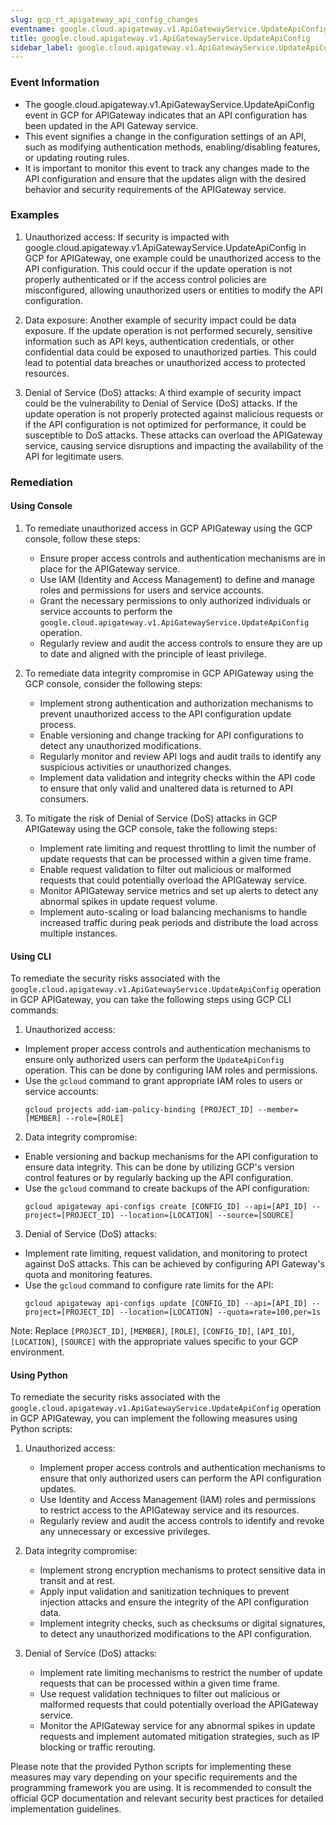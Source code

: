 ```yaml
--- 
slug: gcp_rt_apigateway_api_config_changes
eventname: google.cloud.apigateway.v1.ApiGatewayService.UpdateApiConfig
title: google.cloud.apigateway.v1.ApiGatewayService.UpdateApiConfig
sidebar_label: google.cloud.apigateway.v1.ApiGatewayService.UpdateApiConfig
---
```

                       
### Event Information

- The google.cloud.apigateway.v1.ApiGatewayService.UpdateApiConfig event in GCP for APIGateway indicates that an API configuration has been updated in the API Gateway service.
- This event signifies a change in the configuration settings of an API, such as modifying authentication methods, enabling/disabling features, or updating routing rules.
- It is important to monitor this event to track any changes made to the API configuration and ensure that the updates align with the desired behavior and security requirements of the APIGateway service.


### Examples

1. Unauthorized access: If security is impacted with google.cloud.apigateway.v1.ApiGatewayService.UpdateApiConfig in GCP for APIGateway, one example could be unauthorized access to the API configuration. This could occur if the update operation is not properly authenticated or if the access control policies are misconfigured, allowing unauthorized users or entities to modify the API configuration.

2. Data exposure: Another example of security impact could be data exposure. If the update operation is not performed securely, sensitive information such as API keys, authentication credentials, or other confidential data could be exposed to unauthorized parties. This could lead to potential data breaches or unauthorized access to protected resources.

3. Denial of Service (DoS) attacks: A third example of security impact could be the vulnerability to Denial of Service (DoS) attacks. If the update operation is not properly protected against malicious requests or if the API configuration is not optimized for performance, it could be susceptible to DoS attacks. These attacks can overload the APIGateway service, causing service disruptions and impacting the availability of the API for legitimate users.

### Remediation

#### Using Console

1. To remediate unauthorized access in GCP APIGateway using the GCP console, follow these steps:
   - Ensure proper access controls and authentication mechanisms are in place for the APIGateway service.
   - Use IAM (Identity and Access Management) to define and manage roles and permissions for users and service accounts.
   - Grant the necessary permissions to only authorized individuals or service accounts to perform the `google.cloud.apigateway.v1.ApiGatewayService.UpdateApiConfig` operation.
   - Regularly review and audit the access controls to ensure they are up to date and aligned with the principle of least privilege.

2. To remediate data integrity compromise in GCP APIGateway using the GCP console, consider the following steps:
   - Implement strong authentication and authorization mechanisms to prevent unauthorized access to the API configuration update process.
   - Enable versioning and change tracking for API configurations to detect any unauthorized modifications.
   - Regularly monitor and review API logs and audit trails to identify any suspicious activities or unauthorized changes.
   - Implement data validation and integrity checks within the API code to ensure that only valid and unaltered data is returned to API consumers.

3. To mitigate the risk of Denial of Service (DoS) attacks in GCP APIGateway using the GCP console, take the following steps:
   - Implement rate limiting and request throttling to limit the number of update requests that can be processed within a given time frame.
   - Enable request validation to filter out malicious or malformed requests that could potentially overload the APIGateway service.
   - Monitor APIGateway service metrics and set up alerts to detect any abnormal spikes in update request volume.
   - Implement auto-scaling or load balancing mechanisms to handle increased traffic during peak periods and distribute the load across multiple instances.

#### Using CLI

To remediate the security risks associated with the `google.cloud.apigateway.v1.ApiGatewayService.UpdateApiConfig` operation in GCP APIGateway, you can take the following steps using GCP CLI commands:

1. Unauthorized access:
- Implement proper access controls and authentication mechanisms to ensure only authorized users can perform the `UpdateApiConfig` operation. This can be done by configuring IAM roles and permissions.
- Use the `gcloud` command to grant appropriate IAM roles to users or service accounts:
  ```
  gcloud projects add-iam-policy-binding [PROJECT_ID] --member=[MEMBER] --role=[ROLE]
  ```

2. Data integrity compromise:
- Enable versioning and backup mechanisms for the API configuration to ensure data integrity. This can be done by utilizing GCP's version control features or by regularly backing up the API configuration.
- Use the `gcloud` command to create backups of the API configuration:
  ```
  gcloud apigateway api-configs create [CONFIG_ID] --api=[API_ID] --project=[PROJECT_ID] --location=[LOCATION] --source=[SOURCE]
  ```

3. Denial of Service (DoS) attacks:
- Implement rate limiting, request validation, and monitoring to protect against DoS attacks. This can be achieved by configuring API Gateway's quota and monitoring features.
- Use the `gcloud` command to configure rate limits for the API:
  ```
  gcloud apigateway api-configs update [CONFIG_ID] --api=[API_ID] --project=[PROJECT_ID] --location=[LOCATION] --quota=rate=100,per=1s
  ```

Note: Replace `[PROJECT_ID]`, `[MEMBER]`, `[ROLE]`, `[CONFIG_ID]`, `[API_ID]`, `[LOCATION]`, `[SOURCE]` with the appropriate values specific to your GCP environment.

#### Using Python

To remediate the security risks associated with the `google.cloud.apigateway.v1.ApiGatewayService.UpdateApiConfig` operation in GCP APIGateway, you can implement the following measures using Python scripts:

1. Unauthorized access:
   - Implement proper access controls and authentication mechanisms to ensure that only authorized users can perform the API configuration updates.
   - Use Identity and Access Management (IAM) roles and permissions to restrict access to the APIGateway service and its resources.
   - Regularly review and audit the access controls to identify and revoke any unnecessary or excessive privileges.

2. Data integrity compromise:
   - Implement strong encryption mechanisms to protect sensitive data in transit and at rest.
   - Apply input validation and sanitization techniques to prevent injection attacks and ensure the integrity of the API configuration data.
   - Implement integrity checks, such as checksums or digital signatures, to detect any unauthorized modifications to the API configuration.

3. Denial of Service (DoS) attacks:
   - Implement rate limiting mechanisms to restrict the number of update requests that can be processed within a given time frame.
   - Use request validation techniques to filter out malicious or malformed requests that could potentially overload the APIGateway service.
   - Monitor the APIGateway service for any abnormal spikes in update requests and implement automated mitigation strategies, such as IP blocking or traffic rerouting.

Please note that the provided Python scripts for implementing these measures may vary depending on your specific requirements and the programming framework you are using. It is recommended to consult the official GCP documentation and relevant security best practices for detailed implementation guidelines.


 